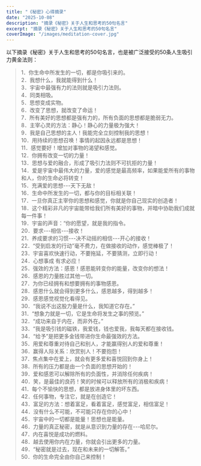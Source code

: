 ```yaml
---
title: "《秘密》心得摘录"
date: "2025-10-08"
description: "摘录《秘密》关于人生和思考的50句名言"
excerpt: "摘录《秘密》关于人生和思考的50句名言"
coverImage: "/images/meditation-cover.jpg"
---
```


以下摘录《秘密》关于人生和思考的50句名言，也是被广泛接受的50条人生吸引力黄金法则：
> 1．你生命中所发生的一切，都是你吸引来的。\
> 2．我想什么，我就能得到什么！\
> 3．宇宙中最强有力的法则就是吸引力法则。\
> 4．同类相吸。\
> 5．思想变成实物。\
> 6．改变了思想，就改变了命运！\
> 7．所有美好的思想都是强有力的，所有负面的思想都是脆弱无力。\
> 8．主宰心灵的方法：静心！静心的力量极为强大！\
> 9．我是自己思想的主人！我能完全立刻控制我的思想！\
> 10．用持续的思想召唤！事情的起因永远都是思想！\
> 11．感觉要好！增加对事物的渴望和感觉。\
> 12．你拥有改变一切的力量！\
> 13．思想与爱的融合，形成了吸引力法则不可抗拒的力量！\
> 14．爱是宇宙中最伟大的力量，爱的感觉是最高频率，如果能爱所有的事物和人，你的生命必将转变！\
> 15．充满爱的思想---天下无敌！\
> 16．生命中所发生的一切，都与你的目标相关联！\
> 17．一旦你真正主宰你的思想和感觉，你就是你自己现实的创造者！\
> 18．这个精彩非凡的宇宙能带给我们所有美好的事物，并暗中协助我们成就每一件事！\
> 19．宇宙的声音：“你的愿望，就是我的指令。\
> 20．要求---相信---接收！\
> 21．养成要求的习惯---决不动摇的相信---开心的接收！\
> 22．“受到启发的行动”毫不费力，在做接收的动作，感觉棒极了！\
> 23．宇宙喜欢快速行动，不要拖延，不要猜测，立即行动！\
> 24．心想事成 有求必应！\
> 25．强效的方法：感恩！感恩能转变你的能量，改变你的想法！\
> 26．感恩的力量胜过其他一切。\
> 27．为你已经拥有和想要拥有的事物感恩。\
> 28．感恩什么就会得到更多什么，感恩越多，得到越多！\
> 29．感恩感觉视觉化看得见。\
> 30．“我说不出这股力量是什么，我知道它存在。”\
> 31．“想象力就是一切，它是生命将发生之事的预览。”\
> 32．“成功来自于内在，而非外在。”\
> 33．“我是吸引钱的磁铁，我爱钱，钱也爱我，我每天都在接收钱。\
> 34．“给予”是把更多金钱带进你生命最强效的方法。\
> 35．用爱和尊重对待自己和别人，才能赢得别人的爱和尊重！\
> 36．赢得人际关系：欣赏别人！不要抱怨！\
> 37．焦点集中在爱上，就会有更多爱和喜悦回到你身上！\
> 38．所有的压力都是由一个负面的思想开始的！\
> 39．爱和感恩可以解除所有的负面性，并消除任何疾病！\
> 40．笑，是最佳的良药！笑的时候可以释放所有的消极和疾病！\
> 41．每个不愉快的思想，都是放进身体里的坏东西。\
> 42．任何事物，专注它，就是在创造它！\
> 43．富足的方法：想着富足，看着富足，感觉富足，相信富足！\
> 44．没有什么不可能，不可能只存在你的心中！\
> 45．宇宙中的一切都是能量！思想也是能量。\
> 46．力量的真正秘密，就是从意识到力量的存在---哈尼尔。\
> 47．内在喜悦是成功的燃料。\
> 48．越去使用你内在力量，你就会引出更多的力量。\
> 49．“秘密就是过去，现在和未来的一切解答。”\
> 50．你的生命完全由你自己来控制！
